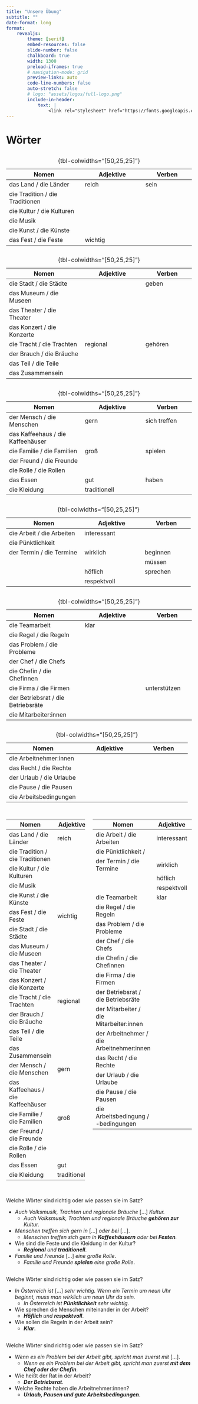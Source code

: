 ```yaml
---
title: "Unsere Übung"
subtitle: ""
date-format: long
format: 
    revealjs:
        theme: [serif]
        embed-resources: false
        slide-number: false
        chalkboard: true
        width: 1300
        preload-iframes: true
        # navigation-mode: grid
        preview-links: auto
        code-line-numbers: false
        auto-stretch: false
        # logo: "assets/logos/full-logo.png"
        include-in-header: 
            text: |
                <link rel="stylesheet" href="https://fonts.googleapis.com/css?family=Major+Mono+Display">
---
```


# Wörter

## 


| Nomen                                                       | Adjektive                                         | Verben                                   |
|-------------------------------------------------------------|--------------------------------------------------|-----------------------------------------|
| <span class="fragment" data-fragment-index="1">das Land / die Länder</span>             | <span class="fragment" data-fragment-index="1">reich</span>        | <span class="fragment" data-fragment-index="1">sein</span>         |
| <span class="fragment" data-fragment-index="1">die Tradition / die Traditionen</span>   |                                                  |                                         |
| <span class="fragment" data-fragment-index="1">die Kultur / die Kulturen</span>         |                                                  |                                         |
| <span class="fragment" data-fragment-index="2">die Musik </span>          |                                                  |                                         |
| <span class="fragment" data-fragment-index="2">die Kunst / die Künste</span>            |                                                  |                                         |
| <span class="fragment" data-fragment-index="2">das Fest / die Feste</span>              | <span class="fragment" data-fragment-index="2">wichtig</span>      |                                         |
: {tbl-colwidths="[50,25,25]"}



## 



| Nomen                                                       | Adjektive                                         | Verben                                   |
|-------------------------------------------------------------|--------------------------------------------------|-----------------------------------------|
| <span class="fragment" data-fragment-index="3">die Stadt / die Städte</span>            |                                                  | <span class="fragment" data-fragment-index="3">geben</span>        |
| <span class="fragment" data-fragment-index="3">das Museum / die Museen</span>           |                                                  |                                         |
| <span class="fragment" data-fragment-index="3">das Theater / die Theater</span>         |                                                  |                                         |
| <span class="fragment" data-fragment-index="3">das Konzert / die Konzerte</span>        |                                                  |                                         |
| <span class="fragment" data-fragment-index="4">die Tracht / die Trachten</span>         | <span class="fragment" data-fragment-index="4">regional</span>     | <span class="fragment" data-fragment-index="4">gehören</span>      |
| <span class="fragment" data-fragment-index="4">der Brauch / die Bräuche</span>          |                                                  |                                         |
| <span class="fragment" data-fragment-index="5">das Teil / die Teile</span>              |                                                  |                                         |
| <span class="fragment" data-fragment-index="5">das Zusammensein  </span> |                                                  |                                         |
: {tbl-colwidths="[50,25,25]"}


## 

| Nomen                                                       | Adjektive                                         | Verben                                   |
|-------------------------------------------------------------|--------------------------------------------------|-----------------------------------------|
| <span class="fragment" data-fragment-index="6">der Mensch / die Menschen</span>         | <span class="fragment" data-fragment-index="6">gern</span>         | <span class="fragment" data-fragment-index="6">sich treffen</span> |
| <span class="fragment" data-fragment-index="6">das Kaffeehaus / die Kaffeehäuser</span> |                                                  |                                         |
| <span class="fragment" data-fragment-index="7">die Familie / die Familien</span>        | <span class="fragment" data-fragment-index="7">groß</span>         | <span class="fragment" data-fragment-index="7">spielen</span>      |
| <span class="fragment" data-fragment-index="7">der Freund / die Freunde</span>          |                                                  |                                         |
| <span class="fragment" data-fragment-index="7">die Rolle / die Rollen</span>            |                                                  |                                         |
| <span class="fragment" data-fragment-index="8">das Essen </span>            | <span class="fragment" data-fragment-index="8">gut</span>          | <span class="fragment" data-fragment-index="8">haben</span>        |
| <span class="fragment" data-fragment-index="8">die Kleidung </span>    | <span class="fragment" data-fragment-index="8">traditionell</span> |                                         |
: {tbl-colwidths="[50,25,25]"}


## 

| Nomen                                                       | Adjektive                                         | Verben                                   |
|-------------------------------------------------------------|--------------------------------------------------|-----------------------------------------|
| <span class="fragment" data-fragment-index="9">die Arbeit / die Arbeiten</span>         | <span class="fragment" data-fragment-index="9">interessant</span>  |                                         |
| <span class="fragment" data-fragment-index="10">die Pünktlichkeit </span>            |                                                  |                                         |
| <span class="fragment" data-fragment-index="11">der Termin / die Termine</span>         | <span class="fragment" data-fragment-index="11">wirklich</span>    | <span class="fragment" data-fragment-index="11">beginnen</span>    |
|                                                             |                                                  | <span class="fragment" data-fragment-index="11">müssen</span>      |
|                                                             | <span class="fragment" data-fragment-index="12">höflich</span>     | <span class="fragment" data-fragment-index="12">sprechen</span>    |
|                                                             | <span class="fragment" data-fragment-index="12">respektvoll</span>|                                         |
: {tbl-colwidths="[50,25,25]"}


## 

| Nomen                                                       | Adjektive                                         | Verben                                   |
|-------------------------------------------------------------|--------------------------------------------------|-----------------------------------------|
| <span class="fragment" data-fragment-index="13">die Teamarbeit </span>               | <span class="fragment" data-fragment-index="13">klar</span>        |                                         |
| <span class="fragment" data-fragment-index="13">die Regel / die Regeln</span>           |                                                  |                                         |
| <span class="fragment" data-fragment-index="14">das Problem / die Probleme</span>       |                                                  |                                         |
| <span class="fragment" data-fragment-index="14">der Chef / die Chefs</span>             |                                                  |                                         |
| <span class="fragment" data-fragment-index="14">die Chefin / die Chefinnen</span>       |                                                  |                                         |
| <span class="fragment" data-fragment-index="15">die Firma / die Firmen</span>           |                                                  | <span class="fragment" data-fragment-index="15">unterstützen</span>|
| <span class="fragment" data-fragment-index="15">der Betriebsrat / die Betriebsräte</span>|                                                  |                                         |
| <span class="fragment" data-fragment-index="15">die Mitarbeiter:innen</span>            |                                                  |                                         |
: {tbl-colwidths="[50,25,25]"}



## 

| Nomen                                                       | Adjektive                                         | Verben                                   |
|-------------------------------------------------------------|--------------------------------------------------|-----------------------------------------|
| <span class="fragment" data-fragment-index="16">die Arbeitnehmer:innen</span>           |                                                  |                                         |
| <span class="fragment" data-fragment-index="16">das Recht / die Rechte</span>           |                                                  |                                         |
| <span class="fragment" data-fragment-index="16">der Urlaub / die Urlaube</span>         |                                                  |                                         |
| <span class="fragment" data-fragment-index="16">die Pause / die Pausen</span>           |                                                  |                                         |
| <span class="fragment" data-fragment-index="16">die Arbeitsbedingungen</span>           |                                                  |                                         |
: {tbl-colwidths="[50,25,25]"}





##


:::: {.columns}

::: {.column}

::: {style="font-size: 45%"}


| Nomen                                 | Adjektive     | Verben          |
|---------------------------------------|---------------|-----------------|
| das Land / die Länder                  | reich         | sein            |
| die Tradition / die Traditionen        |               |                 |
| die Kultur / die Kulturen              |               |                 |
| die Musik                              |               |                 |
| die Kunst / die Künste                 |               |                 |
| das Fest / die Feste                   | wichtig       |                 |
| die Stadt / die Städte                 |               | geben           |
| das Museum / die Museen                |               |                 |
| das Theater / die Theater              |               |                 |
| das Konzert / die Konzerte             |               |                 |
| die Tracht / die Trachten              | regional      | gehören         |
| der Brauch / die Bräuche               |               |                 |
| das Teil / die Teile                   |               |                 |
| das Zusammensein                       |               |                 |
| der Mensch / die Menschen              | gern          | sich treffen    |
| das Kaffeehaus / die Kaffeehäuser      |               |                 |
| die Familie / die Familien             | groß          | spielen         |
| der Freund / die Freunde               |               |                 |
| die Rolle / die Rollen                 |               |                 |
| das Essen                              | gut           | haben           |
| die Kleidung                           | traditionell  |                 |

:::

:::


::: {.column}

::: {style="font-size: 45%"}


| Nomen                                 | Adjektive     | Verben          |
|---------------------------------------|---------------|-----------------|
| die Arbeit / die Arbeiten              | interessant   |                 |
| die Pünktlichkeit /                    |               |                 |
| der Termin / die Termine               | wirklich      | beginnen, müssen|
|                                        | höflich       | sprechen        |
|                                        | respektvoll   |                 |
| die Teamarbeit                         | klar          |                 |
| die Regel / die Regeln                 |               |                 |
| das Problem / die Probleme             |               |                 |
| der Chef / die Chefs                   |               |                 |
| die Chefin / die Chefinnen             |               |                 |
| die Firma / die Firmen                 |               | unterstützen    |
| der Betriebsrat / die Betriebsräte     |               |                 |
| der Mitarbeiter / die Mitarbeiter:innen|               |                 |
| der Arbeitnehmer / die Arbeitnehmer:innen|             |                 |
| das Recht / die Rechte                 |               |                 |
| der Urlaub / die Urlaube               |               |                 |
| die Pause / die Pausen                 |               |                 |
| die Arbeitsbedingung / -bedingungen    |               |                 |

:::

:::



::::



## 

Welche Wörter sind richtig oder wie passen sie im Satz?

::: {.incremental}

- _Auch Volksmusik, Trachten und regionale Bräuche_ [...] _Kultur._
    - _Auch Volksmusik, Trachten und regionale Bräuche **gehören zur** Kultur._
- _Menschen treffen sich gern in_ [...] _oder bei_ [...].
    - _Menschen treffen sich gern in **Kaffeehäusern** oder bei **Festen**._
- Wie sind die Feste und die Kleidung in der Kultur?
    - _**Regional** und **traditionell**_.
- _Familie und Freunde_ [...] _eine große Rolle_.
    - _Familie und Freunde **spielen** eine große Rolle_.

:::


## 

Welche Wörter sind richtig oder wie passen sie im Satz?

::: {.incremental}

- _In Österreich ist_ [...] _sehr wichtig. Wenn ein Termin um neun Uhr beginnt, muss man wirklich um neun Uhr da sein._
    - _In Österreich ist **Pünktlichkeit** sehr wichtig._
- Wie sprechen die Menschen miteinander in der Arbeit?
    - _**Höflich** und **respektvoll**_.
- Wie sollen die Regeln in der Arbeit sein?
    - _**Klar**_.

:::


## 

Welche Wörter sind richtig oder wie passen sie im Satz?

::: {.incremental}

- _Wenn es ein Problem bei der Arbeit gibt, spricht man zuerst mit_ [...].
    - _Wenn es ein Problem bei der Arbeit gibt, spricht man zuerst **mit dem Chef oder der Chefin**._
- Wie heißt der Rat in der Arbeit?
    - _**Der Betriebsrat**_.
- Welche Rechte haben die Arbeitnehmer:innen?
    - _**Urlaub, Pausen und gute Arbeitsbedingungen**_.

:::



<!-- 
## 

Wir bauen Sätze mit auf:

::: {.incremental}

- gehören: Präsens, Frage
    - Welche Traditionen gehören zur Kultur in Österreich?
    - Die Kultur ist sehr reich. Dazu gehören die Musik, die Feste, die Kleidung und das Essen.

- sich treffen: Präsens
    - Die Menschen treffen sich immer bei den Festen.
    - Das Zusammensein ist sehr wichtig. Zum Beispiel treffen sich die Menschen in Kaffeehäusern.

:::


## 

Wir bauen Sätze mit auf:

::: {.incremental}

- spielen: Präsens
    - Die Musik, das Essen und die Kleidung spielen eine wichtige Rolle in der Kultur.
    - Die Pünktlichkeit spielt auch eine wichtige Rolle.

- beginnen: Präsens mit Modalverben
    - Die Termine sollen immer pünktlich beginnen.

- unterstützen: Präsens
    - Die Dienstbedingungen unterstützen immer die Arbeitnehmer:innen.
    - Die Eltern unterstützen ihre Kinder.

:::

 -->
